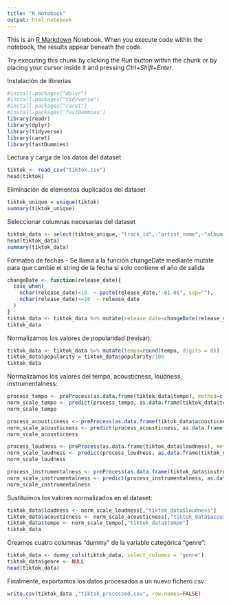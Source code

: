 ```yaml
---
title: "R Notebook"
output: html_notebook
---
```


This is an [R Markdown](http://rmarkdown.rstudio.com) Notebook. When you execute code within the notebook, the results appear beneath the code.

Try executing this chunk by clicking the *Run* button within the chunk or by placing your cursor inside it and pressing *Ctrl+Shift+Enter*.

Instalación de librerias

```r
#install.packages("dplyr")
#install.packages("tidyverse")
#install.packages("caret")
#install.packages('fastDummies')
library(readr)
library(dplyr)
library(tidyverse)
library(caret)
library(fastDummies)

```

Lectura y carga de los datos del dataset

```r
tiktok <- read_csv("tiktok.csv")
head(tiktok)
```

Eliminación de elementos duplicados del dataset

```r
tiktok_unique = unique(tiktok)
summary(tiktok_unique)

```

Seleccionar columnas necesarias del dataset

```r
tiktok_data <- select(tiktok_unique,-"track_id",-"artist_name",-"album_id",-"playlist_id",-"playlist_name",-"duration_mins")
head(tiktok_data)
summary(tiktok_data)
```

Formateo de fechas - Se llama a la función changeDate mediante mutate para que cambie el string de la fecha si solo contiene el año de salida

```r

changeDate <- function(release_date){
  case_when(
    nchar(release_date)<10  ~ paste(release_date,"-01-01", sep=""),
    nchar(release_date)>=10  ~ release_date
  )
}
tiktok_data <- tiktok_data %>% mutate(release_date=changeDate(release_date))
tiktok_data


```
Normalizamos los valores de popularidad (revisar):
```r

tiktok_data <- tiktok_data %>% mutate(tempo=round(tempo, digits = 0))
tiktok_data$popularity = tiktok_data$popularity/100
tiktok_data
```
Normalizamos los valores del tempo, acousticness, loudness, instrumentalness:
```r
process_tempo <- preProcess(as.data.frame(tiktok_data$tempo), method=c("range"))
norm_scale_tempo <- predict(process_tempo, as.data.frame(tiktok_data$tempo))
norm_scale_tempo

```


```r
process_acousticness <- preProcess(as.data.frame(tiktok_data$acousticness), method=c("range"))
norm_scale_acousticness <- predict(process_acousticness, as.data.frame(tiktok_data$acousticness))
norm_scale_acousticness
```

```r

process_loudness <- preProcess(as.data.frame(tiktok_data$loudness), method=c("range"))
norm_scale_loudness <- predict(process_loudness, as.data.frame(tiktok_data$loudness))
norm_scale_loudness

```

```r

process_instrumentalness <- preProcess(as.data.frame(tiktok_data$instrumentalness), method=c("range"))
norm_scale_instrumentalness <- predict(process_instrumentalness, as.data.frame(tiktok_data$instrumentalness))
norm_scale_instrumentalness

```
Sustituimos los valores normalizados en el dataset:
```r
tiktok_data$loudness <- norm_scale_loudness[,"tiktok_data$loudness"]
tiktok_data$acousticness <- norm_scale_acousticness[,"tiktok_data$acousticness"]
tiktok_data$tempo <- norm_scale_tempo[,"tiktok_data$tempo"]
tiktok_data
```
Creamos cuatro columnas "dummy" de la variable categórica "genre":
```r
tiktok_data <- dummy_cols(tiktok_data, select_columns = 'genre')
tiktok_data$genre <- NULL
head(tiktok_data)

```

Finalmente, exportamos los datos procesados a un nuevo fichero csv:
```r
write.csv(tiktok_data ,"tiktok_processed.csv", row.names=FALSE)
```

